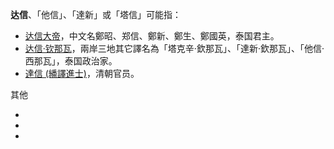 '''达信'''、「他信」、「達新」或「塔信」可能指：

*[[达信大帝|达信大帝]]，中文名鄭昭、郑信、鄭新、鄭生、鄭國英，泰国君主。
*[[达信·钦那瓦|达信·钦那瓦]]，兩岸三地其它譯名為「塔克辛·欽那瓦」、「達新·欽那瓦」、「他信·西那瓦」，泰国政治家。
*[[達信_(繙譯進士)|達信 (繙譯進士)]]，清朝官员。

;其他
* {{lookfrom|达信}}
* {{lookfrom|達信}}
* {{lookfrom|塔信}}

{{消歧義|cat=二字人名消歧义}}
